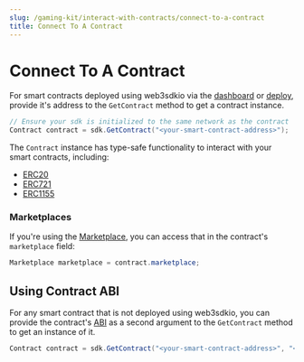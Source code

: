 ```yaml
---
slug: /gaming-kit/interact-with-contracts/connect-to-a-contract
title: Connect To A Contract
---
```



# Connect To A Contract

For smart contracts deployed using web3sdkio via the [dashboard](/dashboard) or [deploy](/deploy),
provide it's address to the `GetContract` method to get a contract instance.

```csharp
// Ensure your sdk is initialized to the same network as the contract
Contract contract = sdk.GetContract("<your-smart-contract-address>");
```

The `Contract` instance has type-safe functionality to interact with your smart contracts, including:

- [ERC20](/unity/ERC20)
- [ERC721](/unity/ERC721)
- [ERC1155](/unity/ERC1155)

### Marketplaces

If you're using the [Marketplace](/pre-built-contracts/marketplace), you can access that in the contract's `marketplace` field:

```csharp
Marketplace marketplace = contract.marketplace;
```

## Using Contract ABI

For any smart contract that is not deployed using web3sdkio, you can provide the
contract's [ABI](https://docs.soliditylang.org/en/v0.8.16/abi-spec.html)
as a second argument to the `GetContract` method to get an instance of it.

```csharp
Contract contract = sdk.GetContract("<your-smart-contract-address>", "<your-contract-abi>");
```
